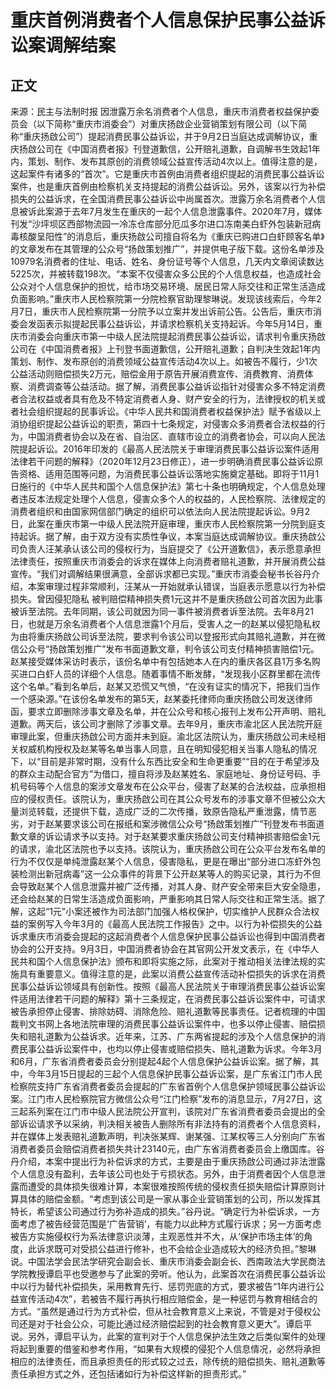 # 重庆首例消费者个人信息保护民事公益诉讼案调解结案
## 正文
来源：民主与法制时报   因泄露万余名消费者个人信息，重庆市消费者权益保护委员会（以下简称“重庆市消委会”）对重庆扬啟企业营销策划有限公司（以下简称“重庆扬啟公司”）提起消费民事公益诉讼，并于9月2日当庭达成调解协议，重庆扬啟公司在《中国消费者报》刊登道歉信，公开赔礼道歉，自调解书生效起1年内，策划、制作、发布其原创的消费领域公益宣传活动4次以上。值得注意的是，这起案件有诸多的“首次”。它是重庆市首例由消费者组织提起的消费民事公益诉讼案件，也是重庆首例由检察机关支持提起的消费公益诉讼。另外，该案以行为补偿损失的公益诉求，在全国消费民事公益诉讼中尚属首次。泄露万余名消费者个人信息被诉此案源于去年7月发生在重庆的一起个人信息泄露事件。2020年7月，媒体刊发“沙坪坝区西部物流园一冷冻仓库部分厄瓜多尔进口冻南美白虾外包装新冠病毒核酸呈阳性”的消息后，重庆扬啟公司擅自将名为《重庆已购进口白虾顾客名单》的文章发布在其管理的公众号“扬啟策划推广”，并提供电子版下载。这份名单涉及10979名消费者的住址、电话、姓名、身份证号等个人信息，几天内文章阅读数达5225次，并被转载198次。“本案不仅侵害众多公民的个人信息权益，也造成社会公众对个人信息保护的担忧，给市场交易环境、居民日常人际交往和正常生活造成负面影响。”重庆市人民检察院第一分院检察官助理黎琳说。发现该线索后，今年2月7日，重庆市人民检察院第一分院予以立案并发出诉前公告。公告后，重庆市消委会发函表示拟提起民事公益诉讼，并请求检察机关支持起诉。今年5月14日，重庆市消委会向重庆市第一中级人民法院提起消费民事公益诉讼，请求判令重庆扬啟公司在《中国消费者报》上刊登书面道歉信，公开赔礼道歉；自判决生效起1年内策划、制作、发布原创的消费领域公益宣传活动4次以上。如被告不履行，少1次公益活动则赔偿损失2万元，赔偿金用于原告开展消费宣传、消费教育、消费体察、消费调查等公益活动。据了解，消费民事公益诉讼指针对侵害众多不特定消费者合法权益或者具有危及不特定消费者人身、财产安全的行为，法律授权的机关或者社会组织提起的民事诉讼。《中华人民共和国消费者权益保护法》赋予省级以上消协组织提起公益诉讼的职责，第四十七条规定，对侵害众多消费者合法权益的行为，中国消费者协会以及在省、自治区、直辖市设立的消费者协会，可以向人民法院提起诉讼。2016年印发的《最高人民法院关于审理消费民事公益诉讼案件适用法律若干问题的解释》（2020年12月23日修正），进一步明确消费民事公益诉讼原告资格、适用范围等问题，为消费民事公益诉讼落地实施奠定基础。即将于11月1日施行的《中华人民共和国个人信息保护法》第七十条也明确规定，个人信息处理者违反本法规定处理个人信息，侵害众多个人的权益的，人民检察院、法律规定的消费者组织和由国家网信部门确定的组织可以依法向人民法院提起诉讼。9月2日，此案在重庆市第一中级人民法院开庭审理，重庆市人民检察院第一分院到庭支持起诉。据了解，由于双方没有实质性争议，本案当庭达成调解协议。重庆扬啟公司负责人汪某承认该公司的侵权行为，当庭提交了《公开道歉信》，表示愿意承担法律责任，按照重庆市消委会的诉求在媒体上向消费者赔礼道歉，并开展消费公益宣传。“我们对调解结果很满意，全部诉求都已实现。”重庆市消委会秘书长谷丹介绍，本案审理过程非常顺利，汪某从一开始就承认错误，当庭表示愿意以行为补偿损失。曾因侵犯隐私 被判赔偿精神损失费1元这并不是重庆扬啟公司首次因为此事被诉至法院。去年同期，该公司就因为同一事件被消费者诉至法院。去年8月21日，也就是万余名消费者个人信息泄露1个月后，受害人之一的赵某以侵犯隐私权为由将重庆扬啟公司诉至法院，要求判令该公司以登报形式向其赔礼道歉，并在微信公众号“扬啟策划推广”发布书面道歉文章，判令该公司支付精神损害赔偿1元。赵某接受媒体采访时表示，该份名单中有包括她本人在内的重庆各区县1万多名购买进口白虾人员的详细个人信息。随着事情不断发酵，“发现我小区群里都在流传这个名单。”看到名单后，赵某又恐慌又气愤，“在没有证实的情况下，把我们当作一个感染源。”在该份名单发布的第5天，赵某委托律师向重庆扬啟公司发送律师函，要求立即删除涉事文章及名单，并在公众号和核心报刊上发布公开声明、赔礼道歉。两天后，该公司才删除了涉事文章。去年9月，重庆市渝北区人民法院开庭审理此案，但重庆扬啟公司方面并未到庭。渝北区法院认为，重庆扬啟公司未经相关权威机构授权及赵某等名单当事人同意，且在明知侵犯相关当事人隐私的情况下，以“目前是非常时期，没有什么东西比安全和生命更重要”“目的在于希望涉及的群众主动配合官方”为借口，擅自将涉及赵某姓名、家庭地址、身份证号码、手机号码等个人信息的案涉文章发布在公众平台，侵害了赵某的合法权益，应承担相应的侵权责任。该院认为，重庆扬啟公司在其公众号发布的涉事文章不但被公众大量浏览转载，还提供下载，造成广泛的二次传播，致原告隐私严重泄露，情节恶劣，对于赵某要求该公司在报纸和案涉微信公众号“扬啟策划推广”刊登发布书面道歉文章的诉讼请求予以支持。对于赵某要求重庆扬啟公司支付精神损害赔偿金1元的请求，渝北区法院也予以支持。该院认为，重庆扬啟公司在公众平台发布名单的行为不仅仅是单纯泄露赵某个人信息，侵害隐私，更是在曝出“部分进口冻虾外包装检测出新冠病毒”这一公众事件的背景下公开赵某等人的购买记录，其行为不但会导致赵某个人信息泄露并被广泛传播，对其人身、财产安全带来巨大安全隐患，还会给赵某的日常生活造成负面影响，严重影响其日常人际交往和正常生活。据了解，这起“1元”小案还被作为司法部门加强人格权保护，切实维护人民群众合法权益的案例写入今年3月的《最高人民法院工作报告》之中。以行为补偿损失的公益诉求重庆市消委会提起的这起消费者个人信息保护民事公益诉讼也得到中国消费者协会的公开支持。9月3日，中国消费者协会在其官网公开发文表示，在《中华人民共和国个人信息保护法》颁布和即将实施之际，此案对于推动相关法律法规的实施具有重要意义。值得注意的是，此案以消费公益宣传活动补偿损失的诉求在消费民事公益诉讼领域具有创新性。按照《最高人民法院关于审理消费民事公益诉讼案件适用法律若干问题的解释》第十三条规定，在消费民事公益诉讼案件中，可请求被告承担停止侵害、排除妨碍、消除危险、赔礼道歉等民事责任。记者梳理的中国裁判文书网上各地法院审理的消费民事公益诉讼案件中，也多以停止侵害、赔偿损失和赔礼道歉为公益诉求。近年来，江苏、广东两省提起的涉及个人信息保护的消费民事公益诉讼案件中，也均以停止侵害或赔偿损失、赔礼道歉为诉求。今年3月和6月，广东省消费者委员会分别提起4起个人信息保护公益诉讼案。据了解，其中，今年3月15日提起的三起个人信息保护民事公益诉讼案，是广东省江门市人民检察院支持广东省消费者委员会提起的广东省首例个人信息保护领域民事公益诉讼案。江门市人民检察院官方微信公众号“江门检察”发布的消息显示，7月27日，这三起系列案在江门市中级人民法院公开宣判，该院对广东省消费者委员会提出的全部诉讼请求予以采纳，判决相关被告人删除所有非法持有的消费者个人信息资料，并在媒体上发表赔礼道歉声明，判决张某辉、谢某强、江某权等三人分别向广东省消费者委员会赔偿消费者损失共计23140元，由广东省消费者委员会上缴国库。谷丹介绍，本案中提出行为补偿诉求的方式，主要是由于重庆扬啟公司通过非法泄露个人信息没有盈利，去年该公司也处于亏损状态。另外，由于消费者因个人信息泄露而遭受的具体损失很难计算，本案很难按照传统的侵权责任损失赔偿计算原则计算具体的赔偿金额。“考虑到该公司是一家从事企业营销策划的公司，所以发挥其特长，希望该公司通过行为弥补造成的损失。”谷丹说。“确定行为补偿诉求，一方面考虑了被告经营范围是‘广告营销’，有能力以此种方式履行诉求；另一方面考虑被告方实施侵权行为系法律意识淡薄，主观恶性并不大，从‘保护市场主体’的角度，此诉求既可对受损公益进行修补，也不会给企业造成较大的经济负担。”黎琳说。中国法学会民法学研究会副会长、重庆市消委会副会长、西南政法大学民商法学院教授谭启平也受邀参与了此案的旁听。他认为，此案首次在消费民事公益诉讼中以行为替代补偿损失，采用教育先行、惩罚兜底的方式，要求被告“1年内进行公益宣传活动4次”，若被告不履行再执行相应赔偿金，是一种惩罚与教育相结合的方式。“虽然是通过行为方式补偿，但从社会教育意义上来说，不管是对于侵权公司还是对于社会公众，可能比通过经济赔偿起到的社会教育意义更大”。谭启平说。另外，谭启平认为，此案的宣判对于个人信息保护法生效之后类似案件的处理将起到重要的借鉴和参考作用，“如果有大规模的侵犯个人信息情况，必然将承担相应的法律责任，而且承担责任的形式较之过去，除传统的赔偿损失、赔礼道歉等责任承担方式之外，还包括诸如行为补偿这样新的担责形式。”